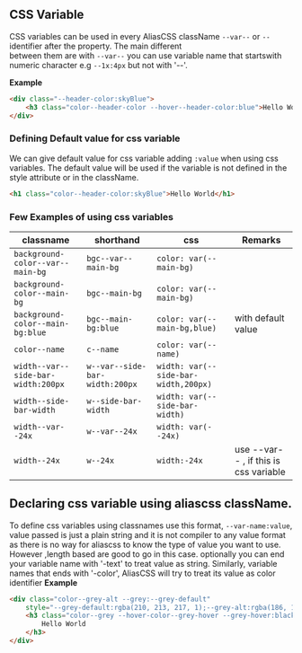 ## CSS Variable 
CSS variables can be used in every AliasCSS className  `--var--` or `--` identifier after the property. The main different  
between them are with `--var--` you can use variable name that startswith numeric character e.g `--1x:4px` but not 
with '--'.

**Example**
```html
<div class="--header-color:skyBlue">
    <h3 class="color--header-color --hover--header-color:blue">Hello World</h3>
</div>
```
### Defining Default value for css variable
We can give default value for css variable adding `:value` when using css variables. The default value will be used if the variable is not defined in the style attribute or in the className.
```html
<h1 class="color--header-color:skyBlue">Hello World</h1>

```
### Few Examples of using css variables

|classname|shorthand|css|Remarks|
|---------|---------|---|-------|
|`background-color--var--main-bg`|`bgc--var--main-bg`|`color: var(--main-bg)`|
|`background-color--main-bg`|`bgc--main-bg`|`color: var(--main-bg)`|
|`background-color--main-bg:blue`|`bgc--main-bg:blue`|`color: var(--main-bg,blue)`|with default value|
|`color--name`|`c--name`|`color: var(--name)`|
|`width--var--side-bar-width:200px`|`w--var--side-bar-width:200px`| `width: var(--side-bar-width,200px)`||
|`width--side-bar-width`|`w--side-bar-width`| `width: var(--side-bar-width)`||
|`width--var--24x`|`w--var--24x`|`width: var(--24x)`|
|`width--24x`|`w--24x`| `width:-24x`|use --var-- , if this is css variable|



## Declaring css variable using aliascss className.

To define css variables using classnames  use this format, `--var-name:value`, value passed is just a plain string and 
it is not compiler to any value format as there is no way for aliascss to know the type of value you want to use. However ,length based are good to go in this case.
optionally you can end your variable name with '-text' to treat value as string. Similarly, variable names that ends with '-color', AliasCSS will try to treat its value as color identifier
**Example**
```html
<div class="color--grey-alt --grey:--grey-default" 
    style="--grey-default:rgba(210, 213, 217, 1);--grey-alt:rgba(186, 189, 194, 1)">
    <h3 class="color--grey --hover-color--grey-hover --grey-hover:black">
        Hello World
    </h3>
</div>
```